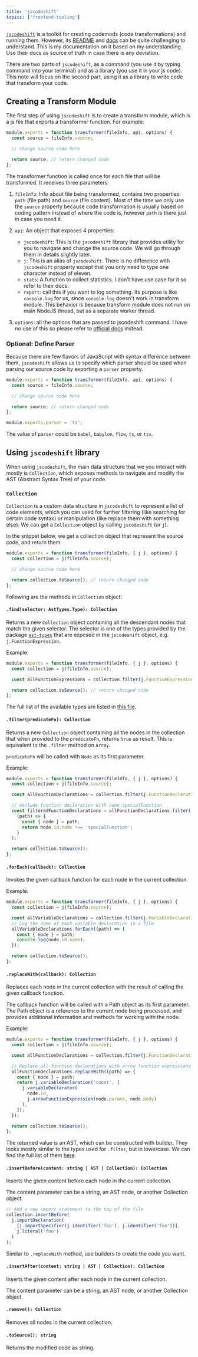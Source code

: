 ```yaml
---
title: 'jscodeshift'
topics: ['frontend-tooling']
---
```


[`jscodeshift`](https://github.com/facebook/jscodeshift) is a toolkit for creating codemods (code transformations) and running them. However, its [README](https://github.com/facebook/jscodeshift#jscodeshift--) and [docs](https://github.com/facebook/jscodeshift/wiki/jscodeshift-Documentation) can be quite challenging to understand. This is my documentation on it based on my understanding. Use their docs as source of truth in case there is any deviation.

There are two parts of `jscodeshift`, as a command (you use it by typing command into your terminal) and as a library (you use it in your js code). This note will focus on the second part, using it as a library to write code that transform your code.

## Creating a Transform Module

The first step of using `jscodeshift` is to create a transform module, which is a js file that exports a transformer function. For example:

```js
module.exports = function transformer(fileInfo, api, options) {
  const source = fileInfo.source;

  // change source code here

  return source; // return changed code
};
```

The transformer function is called once for each file that will be transformed. It receives three parameters:

1. `fileInfo`: Info about file being transformed, contains two properties: `path` (file path) and `source` (file content). Most of the time we only use the `source` property because code transformation is usually based on coding pattern instead of where the code is, however `path` is there just in case you need it.
1. `api`: An object that exposes 4 properties:

   - `jscodeshift`: This is the `jscodeshift` library that provides utility for you to navigate and change the source code. We will go through them in details slightly later.
   - `j`: This is an alias of `jscodeshift`. There is no difference with `jscodeshift` property except that you only need to type one character instead of eleven.
   - `stats`: A function to collect statistics. I don't have use case for it so refer to their docs.
   - `report`: call this if you want to log something. Its purpose is like `console.log` for us, since `console.log` doesn't work in transform module. This behavior is because transform module does not run on main NodeJS thread, but as a separate worker thread.

1. `options`: all the options that are passed to jscodeshift command. I have no use of this so please refer to [official docs](https://github.com/facebook/jscodeshift#options) instead.

### Optional: Define Parser

Because there are few flavors of JavaScript with syntax difference between them, `jscodeshift` allows us to specify which parser should be used when parsing our source code by exporting a `parser` property.

```js twoslash {9}
module.exports = function transformer(fileInfo, api, options) {
  const source = fileInfo.source;

  // change source code here

  return source; // return changed code
};

module.exports.parser = 'ts';
```

The value of `parser` could be `babel`, `babylon`, `flow`, `ts`, or `tsx`.

## Using `jscodeshift` library

When using `jscodeshift`, the main data structure that we you interact with mostly is `Collection`, which exposes methods to navigate and modify the AST (Abstract Syntax Tree) of your code.

### `Collection`

`Collection` is a custom data structure in `jscodeshift` to represent a list of code elements, which you can used for further filtering (like searching for certain code syntax) or manipulation (like replace them with something else). We can get a `Collection` object by calling `jscodeshift` (or `j`).

In the snippet below, we get a collection object that represent the source code, and return them.

```js {1,5}
module.exports = function transformer(fileInfo, { j }, options) {
  const collection = j(fileInfo.source);

  // change source code here

  return collection.toSource(); // return changed code
};
```

Following are the methods in `Collection` object:

#### `.find(selector: AstTypes.Type): Collection`

Returns a new `Collection` object containing all the descendant nodes that match the given selector. The selector is one of the types provided by the package [`ast-types`](https://github.com/benjamn/ast-types/tree/master) that are exposed in the `jscodeshift` object, e.g. `j.FunctionExpression`.

Example:

```js
module.exports = function transformer(fileInfo, { j }, options) {
  const collection = j(fileInfo.source);

  const allFunctionExpressions = collection.filter(j.FunctionExpression);

  return collection.toSource(); // return changed code
};
```

The full list of the available types are listed in [this file](https://github.com/benjamn/ast-types/blob/master/src/gen/namedTypes.ts).

#### `.filter(predicateFn): Collection`

Returns a new `Collection` object containing all the nodes in the collection that when provided to the `predicateFn`, returns `true` as result. This is equivalent to the `.filter` method on `Array`.

`predicateFn` will be called with `Node` as its first parameter.

Example:

```js {5-11}
module.exports = function transformer(fileInfo, { j }, options) {
  const collection = j(fileInfo.source);

  const allFunctionDeclarations = collection.filter(j.FunctionDeclaration);

  // exclude function declaration with name specialFunction
  const filteredFunctionDeclarations = allFunctionDeclarations.filter(
    (path) => {
      const { node } = path;
      return node.id.name !== 'specialFunction';
    }
  );

  return collection.toSource();
};
```

#### `.forEach(callback): Collection`

Invokes the given callback function for each node in the current collection.

Example:

```js {4-8}
module.exports = function transformer(fileInfo, { j }, options) {
  const collection = j(fileInfo.source);

  const allVariableDeclarations = collection.filter(j.VariableDeclaration);
  // Log the name of each variable declaration in a file
  allVariableDeclarations.forEach((path) => {
    const { node } = path;
    console.log(node.id.name);
  });

  return collection.toSource();
};
```

#### `.replaceWith(callback): Collection`

Replaces each node in the current collection with the result of calling the given callback function.

The callback function will be called with a Path object as its first parameter. The Path object is a reference to the current node being processed, and provides additional information and methods for working with the node.

Example:

```js {5-14}
module.exports = function transformer(fileInfo, { j }, options) {
  const collection = j(fileInfo.source);

  const allFunctionDeclarations = collection.filter(j.FunctionDeclaration);

  // Replace all function declarations with arrow function expressions
  allFunctionDeclarations.replaceWith((path) => {
    const { node } = path;
    return j.variableDeclaration('const', [
      j.variableDeclarator(
        node.id,
        j.arrowFunctionExpression(node.params, node.body)
      ),
    ]);
  });

  return collection.toSource();
};
```

The returned value is an AST, which can be constructed with builder. They looks mostly similar to the types used for `.filter`, but in lowercase. We can find the full list of them [here](https://github.com/benjamn/ast-types/blob/master/src/gen/builders.ts#L3747).

#### `.insertBefore(content: string | AST | Collection): Collection`

Inserts the given content before each node in the current collection.

The content parameter can be a string, an AST node, or another Collection object.

```js
// Add a new import statement to the top of the file
collection.insertBefore(
  j.importDeclaration(
    [j.importSpecifier(j.identifier('foo'), j.identifier('foo'))],
    j.literal('foo')
  )
);
```

Similar to `.replaceWith` method, use builders to create the code you want.

#### `.insertAfter(content: string | AST | Collection): Collection`

Inserts the given content after each node in the current collection.

The content parameter can be a string, an AST node, or another Collection object.

#### `.remove(): Collection`

Removes all nodes in the current collection.

#### `.toSource(): string`

Returns the modified code as string.
